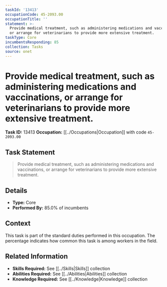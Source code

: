 ```yaml
---
taskId: '13413'
occupationCode: 45-2093.00
occupationTitle: ''
statement: >-
  Provide medical treatment, such as administering medications and vaccinations,
  or arrange for veterinarians to provide more extensive treatment.
taskType: Core
incumbentsResponding: 85
collection: Tasks
source: onet
---
```

# Provide medical treatment, such as administering medications and vaccinations, or arrange for veterinarians to provide more extensive treatment.

**Task ID:** 13413
**Occupation:** [[../Occupations|Occupation]] with code `45-2093.00`

## Task Statement

> Provide medical treatment, such as administering medications and vaccinations, or arrange for veterinarians to provide more extensive treatment.

## Details

- **Type:** Core
- **Performed By:** 85.0% of incumbents

## Context

This task is part of the standard duties performed in this occupation. The percentage indicates how common this task is among workers in the field.

## Related Information

- **Skills Required:** See [[../Skills|Skills]] collection
- **Abilities Required:** See [[../Abilities|Abilities]] collection
- **Knowledge Required:** See [[../Knowledge|Knowledge]] collection
